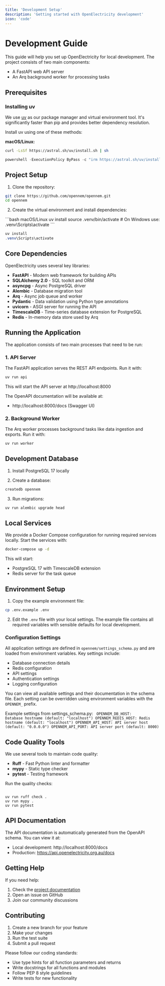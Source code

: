 ```yaml
---
title: 'Development Setup'
description: 'Getting started with OpenElectricity development'
icon: 'code'
---
```


# Development Guide

This guide will help you set up OpenElectricity for local development. The project consists of two main components:

- A FastAPI web API server
- An Arq background worker for processing tasks

## Prerequisites

### Installing uv

We use [uv](https://github.com/astral-sh/uv) as our package manager and virtual environment tool. It's significantly faster than pip and provides better dependency resolution.

Install uv using one of these methods:

**macOS/Linux:**
<CodeGroup>
```bash macOS/Linux
curl -LsSf https://astral.sh/uv/install.sh | sh
```

```powershell Windows
powershell -ExecutionPolicy ByPass -c "irm https://astral.sh/uv/install.ps1 | iex"
```
</CodeGroup>

## Project Setup

1. Clone the repository:
```bash
git clone https://github.com/opennem/opennem.git
cd opennem
```

2. Create the virtual environment and install dependencies:

<CodeGroup>
```bash macOS/Linux
uv install
source .venv/bin/activate  # On Windows use: .venv\Scripts\activate
```

```powershell Windows
uv install
.venv\Scripts\activate
```
</CodeGroup>


## Core Dependencies

OpenElectricity uses several key libraries:

- **FastAPI** - Modern web framework for building APIs
- **SQLAlchemy 2.0** - SQL toolkit and ORM
- **asyncpg** - Async PostgreSQL driver
- **Alembic** - Database migration tool
- **Arq** - Async job queue and worker
- **Pydantic** - Data validation using Python type annotations
- **uvicorn** - ASGI server for running the API
- **TimescaleDB** - Time-series database extension for PostgreSQL
- **Redis** - In-memory data store used by Arq

## Running the Application

The application consists of two main processes that need to be run:

### 1. API Server

The FastAPI application serves the REST API endpoints. Run it with:

```bash
uv run api
```

This will start the API server at http://localhost:8000

The OpenAPI documentation will be available at:

- http://localhost:8000/docs (Swagger UI)

### 2. Background Worker

The Arq worker processes background tasks like data ingestion and exports. Run it with:

```bash
uv run worker
```

## Development Database

1. Install PostgreSQL 17 locally

2. Create a database:
```bash
createdb opennem
```

3. Run migrations:
```bash
uv run alembic upgrade head
```

## Local Services

We provide a Docker Compose configuration for running required services locally. Start the services with:

```bash
docker-compose up -d
```

This will start:
- PostgreSQL 17 with TimescaleDB extension
- Redis server for the task queue

## Environment Setup

1. Copy the example environment file:
```bash
cp .env.example .env
```

2. Edit the `.env` file with your local settings. The example file contains all required variables with sensible defaults for local development.

### Configuration Settings

All application settings are defined in `opennem/settings_schema.py` and are loaded from environment variables. Key settings include:

- Database connection details
- Redis configuration
- API settings
- Authentication settings
- Logging configuration

You can view all available settings and their documentation in the schema file. Each setting can be overridden using environment variables with the `OPENNEM_` prefix.

Example settings from settings_schema.py:
<code>
OPENNEM_DB_HOST: Database hostname (default: "localhost")
OPENNEM_REDIS_HOST: Redis hostname (default: "localhost")
OPENNEM_API_HOST: API server host (default: "0.0.0.0")
OPENNEM_API_PORT: API server port (default: 8000)
</code>

## Code Quality Tools

We use several tools to maintain code quality:

- **Ruff** - Fast Python linter and formatter
- **mypy** - Static type checker
- **pytest** - Testing framework

Run the quality checks:

<code>
uv run ruff check .
uv run mypy .
uv run pytest
</code>

## API Documentation

The API documentation is automatically generated from the OpenAPI schema. You can view it at:

- Local development: http://localhost:8000/docs
- Production: https://api.openelectricity.org.au/docs

## Getting Help

If you need help:

1. Check the [project documentation](https://docs.openelectricity.org.au)
2. Open an issue on GitHub
3. Join our community discussions

## Contributing

1. Create a new branch for your feature
2. Make your changes
3. Run the test suite
4. Submit a pull request

Please follow our coding standards:
- Use type hints for all function parameters and returns
- Write docstrings for all functions and modules
- Follow PEP 8 style guidelines
- Write tests for new functionality

